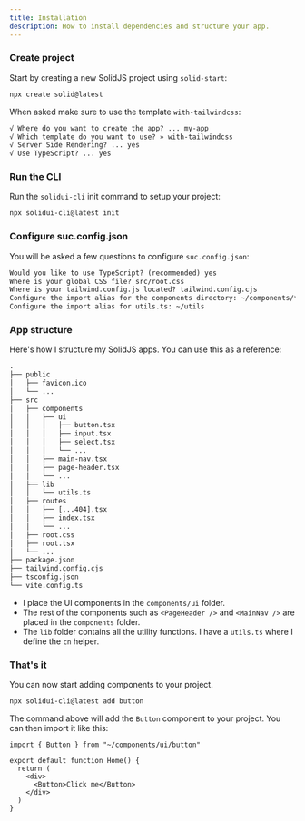 ```yaml
---
title: Installation
description: How to install dependencies and structure your app.
---
```


<Steps>

### Create project

Start by creating a new SolidJS project using `solid-start`:

```bash
npx create solid@latest
```

When asked make sure to use the template `with-tailwindcss`:

```txt showLineNumbers
√ Where do you want to create the app? ... my-app
√ Which template do you want to use? » with-tailwindcss
√ Server Side Rendering? ... yes
√ Use TypeScript? ... yes
```

### Run the CLI

Run the `solidui-cli` init command to setup your project:

```bash
npx solidui-cli@latest init
```

### Configure suc.config.json

You will be asked a few questions to configure `suc.config.json`:

```txt showLineNumbers
Would you like to use TypeScript? (recommended) yes
Where is your global CSS file? src/root.css
Where is your tailwind.config.js located? tailwind.config.cjs
Configure the import alias for the components directory: ~/components/*
Configure the import alias for utils.ts: ~/utils
```

### App structure

Here's how I structure my SolidJS apps. You can use this as a reference:

```txt {7-11,15-16}
.
├── public
│   ├── favicon.ico
│   └── ...
├── src
│   ├── components
│   │   ├── ui
│   │   │   ├── button.tsx
│   │   │   ├── input.tsx
│   │   │   ├── select.tsx
│   │   │   └── ...
│   │   ├── main-nav.tsx
│   │   ├── page-header.tsx
│   │   └── ...
│   ├── lib
│   │   └── utils.ts
│   ├── routes
│   │   ├── [...404].tsx
│   │   ├── index.tsx
│   │   └── ...
│   ├── root.css
│   ├── root.tsx
│   └── ...
├── package.json
├── tailwind.config.cjs
├── tsconfig.json
└── vite.config.ts
```

- I place the UI components in the `components/ui` folder.
- The rest of the components such as `<PageHeader />` and `<MainNav />` are placed in the `components` folder.
- The `lib` folder contains all the utility functions. I have a `utils.ts` where I define the `cn` helper.

### That's it

You can now start adding components to your project.

```bash
npx solidui-cli@latest add button
```

The command above will add the `Button` component to your project. You can then import it like this:

```tsx {1,6} showLineNumbers
import { Button } from "~/components/ui/button"

export default function Home() {
  return (
    <div>
      <Button>Click me</Button>
    </div>
  )
}
```

</Steps>
